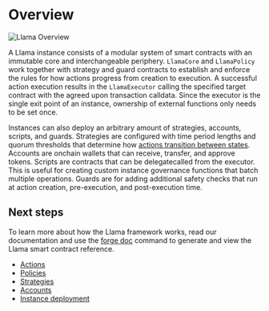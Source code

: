 # Overview

![Llama Overview](../../diagrams/llama-overview.png)

A Llama instance consists of a modular system of smart contracts with an immutable core and interchangeable periphery. `LlamaCore` and `LlamaPolicy` work together with strategy and guard contracts to establish and enforce the rules for how actions progress from creation to execution. A successful action execution results in the `LlamaExecutor` calling the specified target contract with the agreed upon transaction calldata. Since the executor is the single exit point of an instance, ownership of external functions only needs to be set once.

Instances can also deploy an arbitrary amount of strategies, accounts, scripts, and guards. Strategies are configured with time period lengths and quorum thresholds that determine how [actions transition between states](/framework/actions#action-state). Accounts are onchain wallets that can receive, transfer, and approve tokens. Scripts are contracts that can be delegatecalled from the executor. This is useful for creating custom instance governance functions that batch multiple operations. Guards are for adding additional safety checks that run at action creation, pre-execution, and post-execution time.

## Next steps

To learn more about how the Llama framework works, read our documentation and use the [forge doc](https://github.com/llamaxyz/llama#documentation) command to generate and view the Llama smart contract reference.

- [Actions](/framework/actions)
- [Policies](/framework/policies)
- [Strategies](/framework/strategies)
- [Accounts](/framework/accounts)
- [Instance deployment](/framework/instance-deployment)
